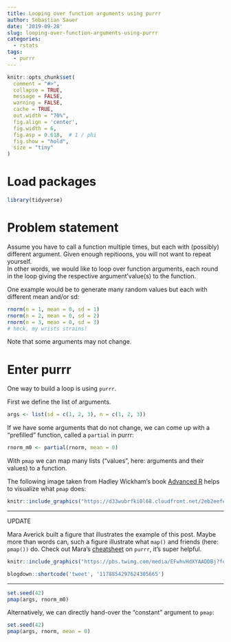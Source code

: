 ```yaml
---
title: Looping over function arguments using purrr
author: Sebastian Sauer
date: '2019-09-28'
slug: looping-over-function-arguments-using-purrr
categories:
  - rstats
tags:
  - purrr
---
```




```r
knitr::opts_chunk$set(
  comment = "#>",
  collapse = TRUE,
  message = FALSE,
  warning = FALSE,
  cache = TRUE,
  out.width = "70%",
  fig.align = 'center',
  fig.width = 6,
  fig.asp = 0.618,  # 1 / phi
  fig.show = "hold",
  size = "tiny"
)
```



# Load packages

```r
library(tidyverse)
```



# Problem statement


Assume you have to call a function multiple times, but each with (possibly) different argument. Given enough repitioons, you will not want to repeat yourself.  
In other words, we would like to loop over function arguments, each round in the loop giving the respective argument'value(s) to the function.

One example would be to generate many random values but each with different mean and/or sd:


```r
rnorm(n = 1, mean = 0, sd = 1)
rnorm(n = 2, mean = 0, sd = 2)
rnorm(n = 3, mean = 0, sd = 3)
# heck, my wrists strains!
```


Note that some arguments may not change.


# Enter purrr

One way to build a loop is using `purrr`.

First we define the list of arguments.

```r
args <- list(sd = c(1, 2, 3), n = c(1, 2, 3))
```


If we have some arguments that do not change, we can come up with a "prefilled" function, called a `partial` in purrr:

```r
rnorm_m0 <- partial(rnorm, mean = 0)
```


With `pmap` we can map many lists ("values", here: arguments and their values) to a function.


The following image taken from Hadley Wickham's book [Advanced R](https://adv-r.hadley.nz/functionals.html) helps to visualize what `pmap` does:

  
```r
knitr::include_graphics("https://d33wubrfki0l68.cloudfront.net/2eb2eefe34ad6d114da2a22df42deac8511b4788/5a538/diagrams/functionals/pmap-arg.png")
```


--- 

UPDATE

Mara Averick built a figure that illustrates the example of this post. Maybe more than words can, such a figure illustrate what `map()` and friends (here: `pmap())` do. Check out Mara's [cheatsheet](https://maraaverick.rbind.io/banners/purrr_apply_cheatsheet_rstudio.png) on `purrr`, it's super helpful.


```r
knitr::include_graphics("https://pbs.twimg.com/media/EFwhvHdXYAADDBj?format=jpg&name=4096x4096")
```


```r
blogdown::shortcode('tweet', '1178854297624305665')
````



---




```r
set.seed(42)
pmap(args, rnorm_m0)
```

Alternatively, we can directly hand-over the "constant" argument to `pmap`:

```r
set.seed(42)
pmap(args, rnorm, mean = 0)
```

